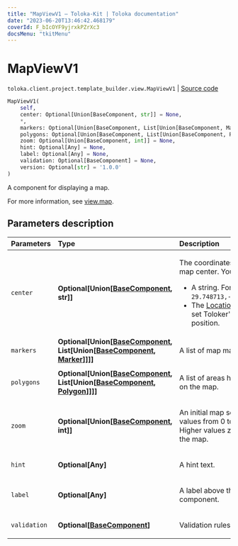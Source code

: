 ```yaml
---
title: "MapViewV1 — Toloka-Kit | Toloka documentation"
date: "2023-06-20T13:46:42.468179"
coverId: F_bIcOYF9yjrxkPZrXc3
docsMenu: "tkitMenu"
---
```


# MapViewV1

`toloka.client.project.template_builder.view.MapViewV1` | [Source code](https://github.com/Toloka/toloka-kit/blob/v1.2.0/src/client/project/template_builder/view.py#L444)

```python
MapViewV1(
    self,
    center: Optional[Union[BaseComponent, str]] = None,
    *,
    markers: Optional[Union[BaseComponent, List[Union[BaseComponent, Marker]]]] = None,
    polygons: Optional[Union[BaseComponent, List[Union[BaseComponent, Polygon]]]] = None,
    zoom: Optional[Union[BaseComponent, int]] = None,
    hint: Optional[Any] = None,
    label: Optional[Any] = None,
    validation: Optional[BaseComponent] = None,
    version: Optional[str] = '1.0.0'
)
```

A component for displaying a map.

For more information, see [view.map](/docs/template-builder/reference/view.map).

## Parameters description

| Parameters | Type | Description |
| :----------| :----| :-----------|
`center`|**Optional\[Union\[[BaseComponent](/docs/toloka-kit/reference/toloka.client.project.template_builder.base.BaseComponent), str\]\]**|<p>The coordinates of the map center. You can use:</p> <ul> <li>A string. For example, `29.748713,-95.404287`</li> <li>The [LocationData](/docs/toloka-kit/reference/toloka.client.project.template_builder.data.LocationData) to set Toloker's current position.</li> </ul>
`markers`|**Optional\[Union\[[BaseComponent](/docs/toloka-kit/reference/toloka.client.project.template_builder.base.BaseComponent), List\[Union\[[BaseComponent](/docs/toloka-kit/reference/toloka.client.project.template_builder.base.BaseComponent), [Marker](/docs/toloka-kit/reference/toloka.client.project.template_builder.view.MapViewV1.Marker)\]\]\]\]**|<p>A list of map markers.</p>
`polygons`|**Optional\[Union\[[BaseComponent](/docs/toloka-kit/reference/toloka.client.project.template_builder.base.BaseComponent), List\[Union\[[BaseComponent](/docs/toloka-kit/reference/toloka.client.project.template_builder.base.BaseComponent), [Polygon](/docs/toloka-kit/reference/toloka.client.project.template_builder.view.MapViewV1.Polygon)\]\]\]\]**|<p>A list of areas highlighted on the map.</p>
`zoom`|**Optional\[Union\[[BaseComponent](/docs/toloka-kit/reference/toloka.client.project.template_builder.base.BaseComponent), int\]\]**|<p>An initial map scale. Use values from 0 to 19. Higher values zoom in the map.</p>
`hint`|**Optional\[Any\]**|<p>A hint text.</p>
`label`|**Optional\[Any\]**|<p>A label above the component.</p>
`validation`|**Optional\[[BaseComponent](/docs/toloka-kit/reference/toloka.client.project.template_builder.base.BaseComponent)\]**|<p>Validation rules.</p>